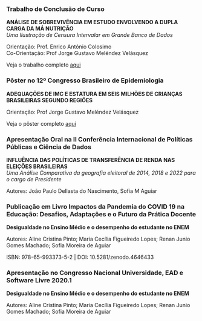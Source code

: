 
### **Trabalho de Conclusão de Curso**  

**ANÁLISE DE SOBREVIVÊNCIA EM ESTUDO ENVOLVENDO A DUPLA CARGA DA MÁ NUTRIÇÃO**  
*Uma Ilustração de Censura Intervalar em Grande Banco de Dados*  

Orientação: Prof. Enrico Antônio Colosimo  
Co-Orientação: Prof Jorge Gustavo Meléndez Velásquez  

Veja o trabalho completo [aqui](https://drive.google.com/file/d/1GVN3FMvbrB2e_8OFP02o90Jyiq030eni/view?usp=drive_link)

### **Pôster no 12º Congresso Brasileiro de Epidemiologia**

**ADEQUAÇÕES DE IMC E ESTATURA EM SEIS MILHÕES DE CRIANÇAS BRASILEIRAS SEGUNDO REGIÕES**  

Orientação: Prof Jorge Gustavo Meléndez Velásquez  

Veja o pôster completo [aqui](https://drive.google.com/file/d/16fZf4IfT-dij0VjZnHzs8OfRFIIhCNbv/view?usp=sharing)

### **Apresentação Oral na II Conferência Internacional de Políticas Públicas e Ciência de Dados**  

**INFLUÊNCIA DAS POLÍTICAS DE TRANSFERÊNCIA DE RENDA NAS ELEIÇÕES BRASILEIRAS**  
*Uma Análise Comparativa da geografia eleitoral de 2014, 2018 e 2022 para o cargo de Presidente*  

Autores: João Paulo Dellasta do Nascimento, Sofia M Aguiar  

### **Publicação em Livro Impactos da Pandemia do COVID 19 na Educação: Desafios, Adaptações e o Futuro da Prática Docente**   

**Desigualdade no Ensino Médio e o desempenho do estudante no ENEM**  

Autores: Aline Cristina Pinto; Maria Cecília Figueiredo Lopes; Renan Junio Gomes Machado; Sofia Moreira de Aguiar  

ISBN: 978-65-993373-5-2 | DOI: 10.5281/zenodo.4646433 

### **Apresentação no Congresso Nacional Universidade, EAD e Software Livre 2020.1**  

**Desigualdade no Ensino Médio e o desempenho do estudante no ENEM**  

Autores: Aline Cristina Pinto; Maria Cecília Figueiredo Lopes; Renan Junio Gomes Machado; Sofia Moreira de Aguiar 